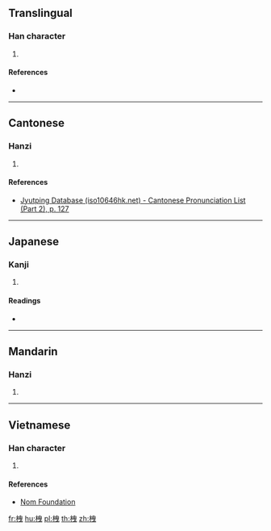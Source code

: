 {{character info/new}}
==Translingual==

===Han character===
{{Han char|rn=75|rad=木|as=06|sn=10|four=|canj=DLWP|ids=⿰[[木]][[曳]]}}

# {{defn|Han|sort=木06}}

====References====
* {{Han ref|kx=0523.060|dkj=14719|dj=0911.050|hdz=21198.060|uh=6827|ud=26663}}

----

==Cantonese==

===Hanzi===
{{yue-hanzi|jyut=[[jai6]]|y=yai6}}

# {{defn|lang=yue|sort=木06}}

====References====
* [http://www.iso10646hk.net/jp/document/download.jsp Jyutping Database (iso10646hk.net) - Cantonese Pronunciation List (Part 2), p. 127]

----

==Japanese==

===Kanji===
{{ja-kanji|grade=|rs=木06}}

# {{defn|lang=ja|sort=木06}}

====Readings====
* {{ja-readings|on=[[えい]] (ei), [[せつ]] (setsu), [[せち]] (sechi)|kun=[[かい]] (kai)}}

----

==Mandarin==

===Hanzi===
{{cmn-hanzi|pin=[[yì]] ([[yi4]])|wg=i<sup>4</sup>}}

# {{defn|lang=cmn|sort=木06}}

----

==Vietnamese==

===Han character===
{{vi-readings|rs=木06|hanviet=dại}}

# {{defn|lang=vi|sort=木06}}

====References====
* [http://nomfoundation.org/common/nom_details.php?codepoint=6827 Nom Foundation]

[[fr:栧]]
[[hu:栧]]
[[pl:栧]]
[[th:栧]]
[[zh:栧]]